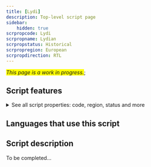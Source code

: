```yaml
---
title: [Lydi]
description: Top-level script page
sidebar:
    hidden: true
scrpropcode: Lydi
scrpropname: Lydian
scrpropstatus: Historical
scrpropregion: European
scrpropdirection: RTL
---
```


<span style='background-color:yellow'>_This page is a work in progress._</span>;


## Script features

<details>
<summary> See all script properties: code, region, status and more</summary>
<ScriptInfo />
</details>

## Languages that use this script

<WsList script='Lydi' wsMax='5' />

## Script description

To be completed...

